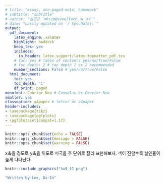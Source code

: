 ```yaml
---
# title: "essay, one-paged-note, homework"
# subtitle: "subtitle"
# author: "심민규 `mksim@seoultech.ac.kr`"
# date: "Lastly updated on `r Sys.Date()`"
output:
  pdf_document:
    latex_engine: xelatex
    highlight: haddock
    keep_tex: yes
    includes:
      in_header: latex_support/latex-topmatter_pdf.tex
    # toc: yes # table of contents yes/no/True/False
    # toc_depth: 2 # toc depth 1 or 2 recommended
    number_sections: False # yes/no/True/False
  html_document:
    toc: yes
    toc_depth: '1'
    df_print: paged
monofont: Courier New # Consolas or Courier New
smaller: yes
classoption: a4paper # letter or a4paper
header-includes:
- \usepackage{tikz}
- \usepackage{pgfplots}
- \pgfplotsset{compat=1.17}
---
```


```r
knitr::opts_chunk$set(echo = FALSE)
knitr::opts_chunk$set(message = FALSE)
knitr::opts_chunk$set(warning = FALSE)
```

<!-- \begin{center} -->
<!-- \vspace{100pt} -->
<!-- \includegraphics[height=0.3in]{latex_support/logo_ds.png}  -->
<!-- \end{center} -->

\begin{center}
\begin{Large}
GGPLOT 활용하기\\ 
\end{Large}
\begin{large}
지도 그리기
\end{large}
\end{center}


x축을 경도로 y축을 위도로 미국을 주 단위로 잘라 표현해보자. 색이 진할수록 살인율이 높게 나타난다.   
```r
knitr::include_graphics("hw9_11.png")
```









\newpage

```r
"Written by Lee, Da-In"
```


